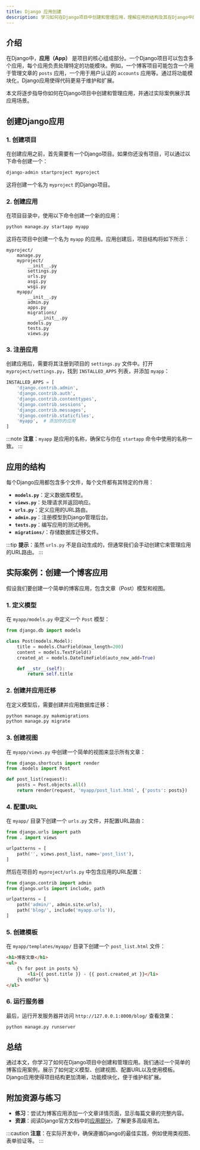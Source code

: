 ```yaml
---
title: Django 应用创建
description: 学习如何在Django项目中创建和管理应用，理解应用的结构及其在Django中的作用。
---
```


## 介绍

在Django中，**应用（App）** 是项目的核心组成部分。一个Django项目可以包含多个应用，每个应用负责处理特定的功能模块。例如，一个博客项目可能包含一个用于管理文章的 `posts` 应用，一个用于用户认证的 `accounts` 应用等。通过将功能模块化，Django应用使得代码更易于维护和扩展。

本文将逐步指导你如何在Django项目中创建和管理应用，并通过实际案例展示其应用场景。

## 创建Django应用

### 1. 创建项目

在创建应用之前，首先需要有一个Django项目。如果你还没有项目，可以通过以下命令创建一个：

```bash
django-admin startproject myproject
```

这将创建一个名为 `myproject` 的Django项目。

### 2. 创建应用

在项目目录中，使用以下命令创建一个新的应用：

```bash
python manage.py startapp myapp
```

这将在项目中创建一个名为 `myapp` 的应用。应用创建后，项目结构将如下所示：

```
myproject/
    manage.py
    myproject/
        __init__.py
        settings.py
        urls.py
        asgi.py
        wsgi.py
    myapp/
        __init__.py
        admin.py
        apps.py
        migrations/
            __init__.py
        models.py
        tests.py
        views.py
```

### 3. 注册应用

创建应用后，需要将其注册到项目的 `settings.py` 文件中。打开 `myproject/settings.py`，找到 `INSTALLED_APPS` 列表，并添加 `myapp`：

```python
INSTALLED_APPS = [
    'django.contrib.admin',
    'django.contrib.auth',
    'django.contrib.contenttypes',
    'django.contrib.sessions',
    'django.contrib.messages',
    'django.contrib.staticfiles',
    'myapp',  # 添加你的应用
]
```

:::note
**注意**：`myapp` 是应用的名称，确保它与你在 `startapp` 命令中使用的名称一致。
:::

## 应用的结构

每个Django应用都包含多个文件，每个文件都有其特定的作用：

- **`models.py`**：定义数据库模型。
- **`views.py`**：处理请求并返回响应。
- **`urls.py`**：定义应用的URL路由。
- **`admin.py`**：注册模型到Django管理后台。
- **`tests.py`**：编写应用的测试用例。
- **`migrations/`**：存储数据库迁移文件。

:::tip
**提示**：虽然 `urls.py` 不是自动生成的，但通常我们会手动创建它来管理应用的URL路由。
:::

## 实际案例：创建一个博客应用

假设我们要创建一个简单的博客应用，包含文章（Post）模型和视图。

### 1. 定义模型

在 `myapp/models.py` 中定义一个 `Post` 模型：

```python
from django.db import models

class Post(models.Model):
    title = models.CharField(max_length=200)
    content = models.TextField()
    created_at = models.DateTimeField(auto_now_add=True)

    def __str__(self):
        return self.title
```

### 2. 创建并应用迁移

在定义模型后，需要创建并应用数据库迁移：

```bash
python manage.py makemigrations
python manage.py migrate
```

### 3. 创建视图

在 `myapp/views.py` 中创建一个简单的视图来显示所有文章：

```python
from django.shortcuts import render
from .models import Post

def post_list(request):
    posts = Post.objects.all()
    return render(request, 'myapp/post_list.html', {'posts': posts})
```

### 4. 配置URL

在 `myapp/` 目录下创建一个 `urls.py` 文件，并配置URL路由：

```python
from django.urls import path
from . import views

urlpatterns = [
    path('', views.post_list, name='post_list'),
]
```

然后在项目的 `myproject/urls.py` 中包含应用的URL配置：

```python
from django.contrib import admin
from django.urls import include, path

urlpatterns = [
    path('admin/', admin.site.urls),
    path('blog/', include('myapp.urls')),
]
```

### 5. 创建模板

在 `myapp/templates/myapp/` 目录下创建一个 `post_list.html` 文件：

```html
<h1>博客文章</h1>
<ul>
    {% for post in posts %}
        <li>{{ post.title }} - {{ post.created_at }}</li>
    {% endfor %}
</ul>
```

### 6. 运行服务器

最后，运行开发服务器并访问 `http://127.0.0.1:8000/blog/` 查看效果：

```bash
python manage.py runserver
```

## 总结

通过本文，你学习了如何在Django项目中创建和管理应用。我们通过一个简单的博客应用案例，展示了如何定义模型、创建视图、配置URL以及使用模板。Django应用使得项目结构更加清晰，功能模块化，便于维护和扩展。

## 附加资源与练习

- **练习**：尝试为博客应用添加一个文章详情页面，显示每篇文章的完整内容。
- **资源**：阅读Django官方文档中的[应用部分](https://docs.djangoproject.com/en/stable/intro/tutorial01/#creating-the-polls-app)，了解更多高级用法。

:::caution
**注意**：在实际开发中，确保遵循Django的最佳实践，例如使用类视图、表单验证等。
:::